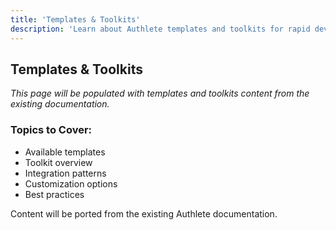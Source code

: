 ```yaml
---
title: 'Templates & Toolkits'
description: 'Learn about Authlete templates and toolkits for rapid development'
---
```


## Templates & Toolkits

*This page will be populated with templates and toolkits content from the existing documentation.*

### Topics to Cover:
- Available templates
- Toolkit overview
- Integration patterns
- Customization options
- Best practices

<Note>
Content will be ported from the existing Authlete documentation.
</Note>
